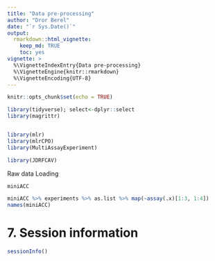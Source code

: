 ```yaml
---
title: "Data pre-processing"
author: "Dror Berel"
date: "`r Sys.Date()`"
output: 
  rmarkdown::html_vignette:
    keep_md: TRUE
    toc: yes
vignette: >
  %\VignetteIndexEntry{Data pre-processing}
  %\VignetteEngine{knitr::rmarkdown}
  %\VignetteEncoding{UTF-8}
---
```


```r
knitr::opts_chunk$set(echo = TRUE)

library(tidyverse); select<-dplyr::select
library(magrittr)


library(mlr)
library(mlrCPO)
library(MultiAssayExperiment)

library(JDRFCAV)


```


Raw data Loading   

```r
miniACC

miniACC %>% experiments %>% as.list %>% map(~assay(.x)[1:3, 1:4])
names(miniACC)


```






# 7. Session information
```r
sessionInfo()
```
